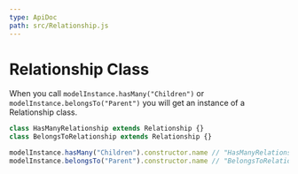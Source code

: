 ```yaml
---
type: ApiDoc
path: src/Relationship.js
---
```


# Relationship Class

When you call `modelInstance.hasMany("Children")` or `modelInstance.belongsTo("Parent")` you will get an instance
of a Relationship class.

```javascript
class HasManyRelationship extends Relationship {}
class BelongsToRelationship extends Relationship {}

modelInstance.hasMany("Children").constructor.name // "HasManyRelationship"
modelInstance.belongsTo("Parent").constructor.name // "BelongsToRelationship"
```
